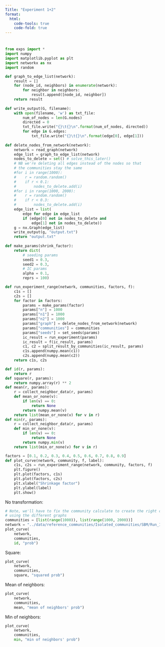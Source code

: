 ```yaml
---
Title: "Experiment 1+2"
format:
  html:
    code-tools: true
    code-fold: true
---
```


#

```python
from exps import *
import numpy
import matplotlib.pyplot as plt
import networkx as nx
import random

def graph_to_edge_list(network):
    result = []
    for (node_id, neighbors) in enumerate(network):
        for neighbor in neighbors:
            result.append([node_id, neighbor])
    return result
    
def write_output(G, filename):
    with open(filename, 'w') as txt_file:
        num_of_nodes = len(G.nodes)
        directed = 0
        txt_file.write("{}\t{}\n".format(num_of_nodes, directed))
        for edge in G.edges:
            txt_file.write("{}\t{}\n".format(edge[0], edge[1]))
    
def delete_nodes_from_network(network):
    network = read_graph(network)
    edge_list = graph_to_edge_list(network)
    nodes_to_delete = set() # solve_this_later()
    # NB we're deleting all edges instead of the nodes so that
    # the communities stay the same
    #for i in range(1000):
    #    r = random.random()
    #    if r < 0.1:
    #        nodes_to_delete.add(i)
    #for i in range(1000, 2000):
    #    r = random.random()
    #    if r < 0.3:
    #        nodes_to_delete.add(i)
    edge_list = list(
        edge for edge in edge_list
        if (edge[0] not in nodes_to_delete and
            edge[1] not in nodes_to_delete))
    g = nx.Graph(edge_list)
    write_output(g, "output.txt")
    return "output.txt"
    
def make_params(shrink_factor):
    return dict(
        # seeding params
        seed1 = 0.3,
        seed2 = 0.3,
        # IC params
        alpha = 0.1,
        reprs = 100)

def run_experiment_range(network, communities, factors, f):
    c1s = []
    c2s = []
    for factor in factors:
        params = make_params(factor)
        params["n"] = 1000
        params["n1"] = 1000
        params["n2"] = 1000
        params["graph"] = delete_nodes_from_network(network)
        params["communities"] = communities
        params["seeds"] = set_seeds(params)
        ic_result = run_experiment(params)
        ic_result = f(ic_result, params)
        c1, c2 = split_result_by_communities(ic_result, params)
        c1s.append(numpy.mean(c1))
        c2s.append(numpy.mean(c2))
    return c1s, c2s

def id(r, params):
    return r
def square(r, params):
    return numpy.array(r) ** 2
def mean(r, params):
    r = collect_neighbor_data(r, params)
    def mean_or_none(v):
        if len(v) == 0:
            return None
        return numpy.mean(v)
    return list(mean_or_none(v) for v in r)
def min(r, params):
    r = collect_neighbor_data(r, params)
    def min_or_none(v):
        if len(v) == 0:
            return None
        return numpy.min(v)
    return list(min_or_none(v) for v in r)

factors = [0.1, 0.2, 0.3, 0.4, 0.5, 0.6, 0.7, 0.8, 0.9]
def plot_curve(network, community, f, label):
    c1s, c2s = run_experiment_range(network, community, factors, f)
    plt.figure()
    plt.plot(factors, c1s)
    plt.plot(factors, c2s)
    plt.xlabel("Shrinkage factor")
    plt.ylabel(label)
    plt.show()

```

No transformation:

```python
# Note, we'll have to fix the community calculate to create the right communities when
# using the different graphs
communities = [list(range(1000)), list(range(1000, 2000))]
network = "../data/reference_communities/Isolated_communities/SBM/Run_1/twocommunities_edgelist.txt"
plot_curve(
    network,
    communities,
    id, "prob")
```

Square:

```python
plot_curve(
    network,
    communities,
    square, "squared prob")
```

Mean of neighbors:

```python
plot_curve(
    network,
    communities,
    mean, "mean of neighbors' prob")
```

Min of neighbors:

```python
plot_curve(
    network,
    communities,
    min, "min of neighbors' prob")
```
